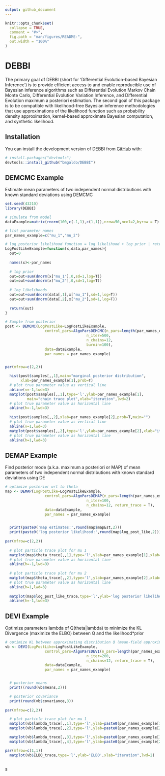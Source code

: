 ```yaml
---
output: github_document
---
```


<!-- README.md is generated from README.Rmd. Please edit that file -->

```r
knitr::opts_chunk$set(
  collapse = TRUE,
  comment = "#>",
  fig.path = "man/figures/README-",
  out.width = "100%"
)
```

# DEBBI

<!-- badges: start -->
<!-- badges: end -->

The primary goal of DEBBI (short for 'Differential Evolution-based Bayesian Inference') is to provide efficient access to and enable reproducible use of Bayesian inference algorithms such as Differential Evolution Markov Chain Monte Carlo, Differential Evolution Variation Inference, and Differential Evolution maximum a posteriori estimation. The second goal of this package is to be compatible with likelihood-free Bayesian inference methodologies that use approximations of the likelihood function such as probability density approximation, kernel-based approximate Bayesian computation, and synthetic likelihood.

## Installation

You can install the development version of DEBBI from [GitHub](https://github.com/bmgaldo/DEBBI) with:

``` r
# install.packages("devtools")
devtools::install_github("bmgaldo/DEBBI")
```

## DEMCMC Example

Estimate mean parameters of two independent normal distributions with known standard deviations using DEMCMC

```r
set.seed(43210)
library(DEBBI)

# simulate from model
dataExample=matrix(rnorm(100,c(-1,1),c(1,1)),nrow=50,ncol=2,byrow = T)

# list parameter names
par_names_example=c("mu_1","mu_2")

# log posterior likelihood function = log likelihood + log prior | returns a scalar
LogPostLikeExample=function(x,data,par_names){
  out=0
  
  names(x)<-par_names
  
  # log prior
  out=out+sum(dnorm(x["mu_1"],0,sd=1,log=T))
  out=out+sum(dnorm(x["mu_2"],0,sd=1,log=T))
  
  # log likelihoods
  out=out+sum(dnorm(data[,1],x["mu_1"],sd=1,log=T))
  out=out+sum(dnorm(data[,2],x["mu_2"],sd=1,log=T))
  
  return(out)
}

# Sample from posterior
post <- DEMCMC(LogPostLike=LogPostLikeExample,
                  control_pars=AlgoParsDEMCMC(n_pars=length(par_names_example),
                                     n_iter=500, 
                                     n_chains=12,
                                     burnin=100),
                  data=dataExample,
                  par_names = par_names_example)


par(mfrow=c(2,2))

  hist(post$samples[,,1],main="marginal posterior distribution",
       xlab=par_names_example[1],prob=T)
  # plot true parameter value as vertical line
  abline(v=-1,lwd=3)
  matplot(post$samples[,,1],type='l',ylab=par_names_example[1],
          main="chain trace plot",xlab="iteration",lwd=2)
  # plot true parameter value as horizontal line
  abline(h=-1,lwd=3)
  
  hist(post$samples[,,2],xlab=par_names_example[2],prob=T,main="")
  # plot true parameter value as vertical line
  abline(v=1,lwd=3)
  matplot(post$samples[,,2],type='l',ylab=par_names_example[2],xlab="iteration",lwd=2)
  # plot true parameter value as horizontal line
  abline(h=1,lwd=3)


```

## DEMAP Example 

Find posterior mode (a.k.a. maximum a posteriori or MAP) of mean parameters of two independent normal distributions with known standard deviations using DE

```r

# optimize posterior wrt to theta
map <- DEMAP(LogPostLike=LogPostLikeExample,
                  control_pars=AlgoParsDEMAP(n_pars=length(par_names_example),
                                     n_iter=100, 
                                     n_chains=12, return_trace = T),
                  data=dataExample,
                  par_names = par_names_example)


  print(paste0('map estimates:',round(map$mapEst,2)))
  print(paste0('log posterior likelihood:',round(map$log_post_like,2)))
  
par(mfrow=c(2,2))
  
  # plot particle trace plot for mu 1
  matplot(map$theta_trace[,,1],type='l',ylab=par_names_example[1],xlab="iteration",lwd=2)
  # plot true parameter value as horizontal line
  abline(h=-1,lwd=3)
  
  # plot particle trace plot for mu 2
  matplot(map$theta_trace[,,2],type='l',ylab=par_names_example[2],xlab="iteration",lwd=2)
  # plot true parameter value as horizontal line
  abline(h=1,lwd=3)
  
  matplot(map$log_post_like_trace,type='l',ylab='log posterior likelihood',xlab="iteration",lwd=2)
  abline(h=-1,lwd=3)


```

## DEVI Example 

Optimize parameters lambda of Q(theta|lambda) to minimize the KL Divergence (maximize the ELBO) between Q and the likelihood*prior
```r

# optimize KL between approximating distribution Q (mean-field approximation) and posterior
vb <- DEVI(LogPostLike=LogPostLikeExample,
                  control_pars=AlgoParsDEVI(n_pars=length(par_names_example),
                                     n_iter=200,
                                     n_chains=12, return_trace = T),
                  data=dataExample,
                  par_names = par_names_example)


  # posterior means
  print((round(vb$means,2)))

  # posterior covariance
  print(round(vb$covariance,3))
        
par(mfrow=c(2,2))

  # plot particle trace plot for mu 1
  matplot(vb$lambda_trace[,,1],type='l',ylab=paste0(par_names_example[1]," mean"),xlab="iteration",lwd=2)
  matplot(vb$lambda_trace[,,2],type='l',ylab=paste0(par_names_example[2]," mean"),xlab="iteration",lwd=2)

  matplot(vb$lambda_trace[,,3],type='l',ylab=paste0(par_names_example[1]," log sd"),xlab="iteration",lwd=2)
  matplot(vb$lambda_trace[,,4],type='l',ylab=paste0(par_names_example[2]," log sd"),xlab="iteration",lwd=2)

par(mfrow=c(1,1))
  matplot(vb$ELBO_trace,type='l',ylab='ELBO',xlab="iteration",lwd=2)



```

s
